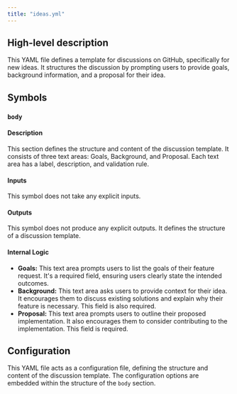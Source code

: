 ```yaml
---
title: "ideas.yml"
---
```


## High-level description
This YAML file defines a template for discussions on GitHub, specifically for new ideas. It structures the discussion by prompting users to provide goals, background information, and a proposal for their idea. 

## Symbols
### `body`
#### Description
This section defines the structure and content of the discussion template. It consists of three text areas: Goals, Background, and Proposal. Each text area has a label, description, and validation rule.

#### Inputs
This symbol does not take any explicit inputs.

#### Outputs
This symbol does not produce any explicit outputs. It defines the structure of a discussion template.

#### Internal Logic
- **Goals:** This text area prompts users to list the goals of their feature request. It's a required field, ensuring users clearly state the intended outcomes.
- **Background:** This text area asks users to provide context for their idea. It encourages them to discuss existing solutions and explain why their feature is necessary. This field is also required.
- **Proposal:** This text area prompts users to outline their proposed implementation. It also encourages them to consider contributing to the implementation. This field is required.

## Configuration
This YAML file acts as a configuration file, defining the structure and content of the discussion template. The configuration options are embedded within the structure of the `body` section. 
